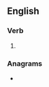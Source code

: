 ==English==

===Verb===
{{head|en|verb form}}

# {{en-past of|nonplus}}

===Anagrams===
* {{anagrams|en|a=delnnopsu|nonpulsed}}